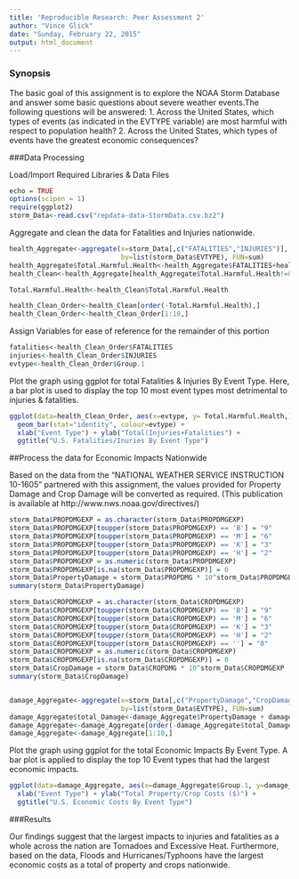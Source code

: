 ```yaml
---
title: 'Reproducible Research: Peer Assessment 2'
author: "Vince Glick"
date: "Sunday, February 22, 2015"
output: html_document
---
```


### Synopsis 
The basic goal of this assignment is to explore the NOAA Storm Database and answer some basic
questions about severe weather events.The following questions will be answered:
  1. Across the United States, which types of events (as indicated in the EVTYPE variable) are most
  harmful with respect to population health?
  2. Across the United States, which types of events have the greatest economic consequences?

###Data Processing

Load/Import Required Libraries & Data Files
```r
echo = TRUE
options(scipen = 1)
require(ggplot2)
storm_Data<-read.csv("repdata-data-StormData.csv.bz2")
```

Aggregate and clean the data for Fatalities and Injuries nationwide.
```r
health_Aggregate<-aggregate(x=storm_Data[,c("FATALITIES","INJURIES")], 
                            by=list(storm_Data$EVTYPE), FUN=sum)
health_Aggregate$Total.Harmful.Health<-health_Aggregate$FATALITIES+health_Aggregate$INJURIES
health_Clean<-health_Aggregate[health_Aggregate$Total.Harmful.Health!=0, ]

Total.Harmful.Health<-health_Clean$Total.Harmful.Health

health_Clean_Order<-health_Clean[order(-Total.Harmful.Health),]
health_Clean_Order<-health_Clean_Order[1:10,]
```

Assign Variables for ease of reference for the remainder of this portion
```r
fatalities<-health_Clean_Order$FATALITIES
injuries<-health_Clean_Order$INJURIES
evtype<-health_Clean_Order$Group.1
```

Plot the graph using ggplot for total Fatalities & Injuries By Event Type. Here, a bar plot is
used to display the top 10 most event types most detrimental to injuries & fatalities.
```r
ggplot(data=health_Clean_Order, aes(x=evtype, y= Total.Harmful.Health,)) + 
  geom_bar(stat="identity", colour=evtype) +
  xlab("Event Type") + ylab("Total(Injuries+Fatalities") + 
  ggtitle("U.S. Fatalities/Inuries By Event Type")
```



##Process the data for Economic Impacts Nationwide

Based on the data from the "NATIONAL WEATHER SERVICE INSTRUCTION 10-1605" partnered with this assignment, the values provided for Property Damage and Crop Damage will be converted as 
required. (This publication is available at http://www.nws.noaa.gov/directives/)
```r
storm_Data$PROPDMGEXP = as.character(storm_Data$PROPDMGEXP)
storm_Data$PROPDMGEXP[toupper(storm_Data$PROPDMGEXP) == 'B'] = "9"
storm_Data$PROPDMGEXP[toupper(storm_Data$PROPDMGEXP) == 'M'] = "6"
storm_Data$PROPDMGEXP[toupper(storm_Data$PROPDMGEXP) == 'K'] = "3"
storm_Data$PROPDMGEXP[toupper(storm_Data$PROPDMGEXP) == 'H'] = "2"
storm_Data$PROPDMGEXP = as.numeric(storm_Data$PROPDMGEXP)
storm_Data$PROPDMGEXP[is.na(storm_Data$PROPDMGEXP)] = 0
storm_Data$PropertyDamage = storm_Data$PROPDMG * 10^storm_Data$PROPDMGEXP
summary(storm_Data$PropertyDamage)

storm_Data$CROPDMGEXP = as.character(storm_Data$CROPDMGEXP)
storm_Data$CROPDMGEXP[toupper(storm_Data$CROPDMGEXP) == 'B'] = "9"
storm_Data$CROPDMGEXP[toupper(storm_Data$CROPDMGEXP) == 'M'] = "6"
storm_Data$CROPDMGEXP[toupper(storm_Data$CROPDMGEXP) == 'K'] = "3"
storm_Data$CROPDMGEXP[toupper(storm_Data$CROPDMGEXP) == 'H'] = "2"
storm_Data$CROPDMGEXP[toupper(storm_Data$CROPDMGEXP) == ''] = "0"
storm_Data$CROPDMGEXP = as.numeric(storm_Data$CROPDMGEXP)
storm_Data$CROPDMGEXP[is.na(storm_Data$CROPDMGEXP)] = 0
storm_Data$CropDamage = storm_Data$CROPDMG * 10^storm_Data$CROPDMGEXP
summary(storm_Data$CropDamage)


damage_Aggregate<-aggregate(x=storm_Data[,c("PropertyDamage","CropDamage")], 
                            by=list(storm_Data$EVTYPE), FUN=sum)
damage_Aggregate$total_Damage<-damage_Aggregate$PropertyDamage + damage_Aggregate$CropDamage
damage_Aggregate<-damage_Aggregate[order(-damage_Aggregate$total_Damage),]
damage_Aggregate<-damage_Aggregate[1:10,]
```

Plot the graph using ggplot for the total Economic Impacts By Event Type. A bar plot is applied to display the top 10 Event types that had the largest economic impacts.
```r
ggplot(data=damage_Aggregate, aes(x=damage_Aggregate$Group.1, y=damage_Aggregate$total_Damage,))+geom_bar(stat="identity", colour=damage_Aggregate$Group.1)+
  xlab("Event Type") + ylab("Total Property/Crop Costs ($)") + 
  ggtitle("U.S. Economic Costs By Event Type")
```


###Results

Our findings suggest that the largest impacts to injuries and fatalities as a whole across the nation are Tornadoes and Excessive Heat. Furthermore, based on the data, Floods and Hurricanes/Typhoons have the largest economic costs as a total of property and crops nationwide.